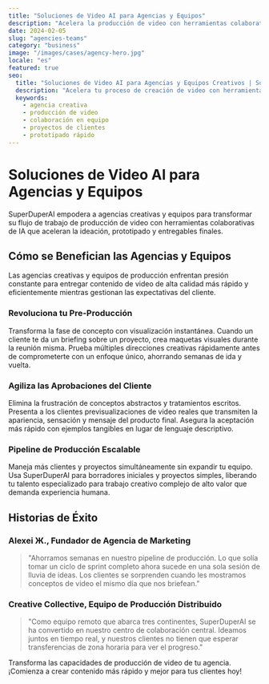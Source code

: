 ```yaml
---
title: "Soluciones de Video AI para Agencias y Equipos"
description: "Acelera la producción de video con herramientas colaborativas de IA para prototipado rápido y entregables para clientes"
date: 2024-02-05
slug: "agencies-teams"
category: "business"
image: "/images/cases/agency-hero.jpg"
locale: "es"
featured: true
seo:
  title: "Soluciones de Video AI para Agencias y Equipos Creativos | SuperDuperAI"
  description: "Acelera tu proceso de creación de video con herramientas colaborativas de IA que optimizan el prototipado y la producción para proyectos de clientes"
  keywords:
    - agencia creativa
    - producción de video
    - colaboración en equipo
    - proyectos de clientes
    - prototipado rápido
---
```


# Soluciones de Video AI para Agencias y Equipos

SuperDuperAI empodera a agencias creativas y equipos para transformar su flujo de trabajo de producción de video con herramientas colaborativas de IA que aceleran la ideación, prototipado y entregables finales.

<FeatureGrid>
  <Feature
    title="Prototipado Rápido"
    description="Prueba conceptos y crea maquetas visuales en minutos en lugar de días"
    icon="layers"
  />
  <Feature
    title="Flujo de Trabajo Colaborativo"
    description="Comparte e itera sin problemas en proyectos a través de equipos distribuidos"
    icon="users"
  />
  <Feature
    title="Presentación al Cliente"
    description="Impresiona a los clientes con entrega rápida de conceptos de alta calidad"
    icon="presentation"
  />
</FeatureGrid>

## Cómo se Benefician las Agencias y Equipos

Las agencias creativas y equipos de producción enfrentan presión constante para entregar contenido de video de alta calidad más rápido y eficientemente mientras gestionan las expectativas del cliente.

### Revoluciona tu Pre-Producción

Transforma la fase de concepto con visualización instantánea. Cuando un cliente te da un briefing sobre un proyecto, crea maquetas visuales durante la reunión misma. Prueba múltiples direcciones creativas rápidamente antes de comprometerte con un enfoque único, ahorrando semanas de ida y vuelta.

### Agiliza las Aprobaciones del Cliente

Elimina la frustración de conceptos abstractos y tratamientos escritos. Presenta a los clientes previsualizaciones de video reales que transmiten la apariencia, sensación y mensaje del producto final. Asegura la aceptación más rápido con ejemplos tangibles en lugar de lenguaje descriptivo.

### Pipeline de Producción Escalable

Maneja más clientes y proyectos simultáneamente sin expandir tu equipo. Usa SuperDuperAI para borradores iniciales y proyectos simples, liberando tu talento especializado para trabajo creativo complejo de alto valor que demanda experiencia humana.

## Historias de Éxito

### Alexei Ж., Fundador de Agencia de Marketing

> "Ahorramos semanas en nuestro pipeline de producción. Lo que solía tomar un ciclo de sprint completo ahora sucede en una sola sesión de lluvia de ideas. Los clientes se sorprenden cuando les mostramos conceptos de video el mismo día que nos briefean."

### Creative Collective, Equipo de Producción Distribuido

> "Como equipo remoto que abarca tres continentes, SuperDuperAI se ha convertido en nuestro centro de colaboración central. Ideamos juntos en tiempo real, y nuestros clientes no tienen que esperar transferencias de zona horaria para ver el progreso."

<CTABox>
  Transforma las capacidades de producción de video de tu agencia. ¡Comienza a
  crear contenido más rápido y mejor para tus clientes hoy!
</CTABox>
